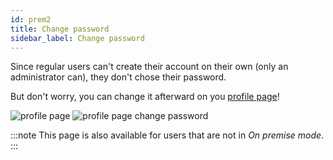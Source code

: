```yaml
---
id: prem2
title: Change password
sidebar_label: Change password
---
```



Since regular users can't create their account on their own (only an administrator can), they don't chose their password. 

But don't worry, you can change it afterward on you [profile page](https://app.qanswer.ai/user)! 

<Tabs>
  <TabItem value='b1' label='Button'>
    <Image src='/img/newUI/premise/profile-page.png' alt='profile page'/>
  </TabItem>

  <TabItem value="a1" label="Open form" default>
    <Image src='/img/newUI/premise/profile-page-change-pwd.png' alt='profile page change password'/>
  </TabItem>
</Tabs>

:::note
This page is also available for users that are not in *On premise mode*.
:::